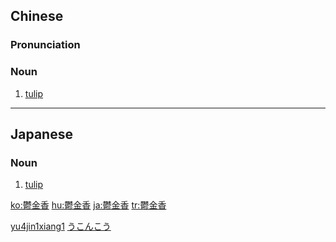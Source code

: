 {{also|郁金香}}
==Chinese==
{{zh-forms|s=郁金香|type=21}}

===Pronunciation===
{{zh-pron
|m=yùjīnxiāng
|c=wat1 gam1 hoeng1
|mn=ut-kim-hiong/ut-kim-hiuⁿ
|cat=n
}}

===Noun===
{{zh-noun}}

# [[tulip]]

[[Category:zh:Flowers|yu4jin1xiang1]]

----

==Japanese==
{{ja-kanjitab|うつ|こん|こう|k1=う|yomi=o}}

===Noun===
{{ja-noun|うこんこう|ウコンコウ}}

# [[tulip]]

[[Category:ja:Flowers|うこんこう]]

[[ko:鬱金香]]
[[hu:鬱金香]]
[[ja:鬱金香]]
[[tr:鬱金香]]
